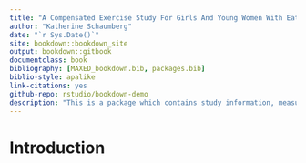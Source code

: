 ```yaml
--- 
title: "A Compensated Exercise Study For Girls And Young Women With Eating Disorder Symptoms - Study Procedures and Measures"
author: "Katherine Schaumberg"
date: "`r Sys.Date()`"
site: bookdown::bookdown_site
output: bookdown::gitbook
documentclass: book
bibliography: [MAXED_bookdown.bib, packages.bib]
biblio-style: apalike
link-citations: yes
github-repo: rstudio/bookdown-demo
description: "This is a package which contains study information, measures, and complete data dictionary for the A Compensated Exercise Study For Girls And Young Women With Eating Disorder Symptoms (Wave 1: 2020-2022)"
---
```


# Introduction 

